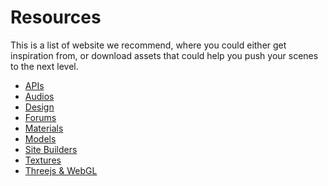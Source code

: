 # Resources

This is a list of website we recommend, where you could either get inspiration from, or download assets that could help you push your scenes to the next level.

-   [APIs](/resources/api)
-   [Audios](/resources/audio)
-   [Design](/resources/design)
-   [Forums](/resources/forums)
-   [Materials](/resources/materials)
-   [Models](/resources/models)
-   [Site Builders](/resources/site_builders)
-   [Textures](/resources/textures)
-   [Threejs & WebGL](/resources/threejs)
